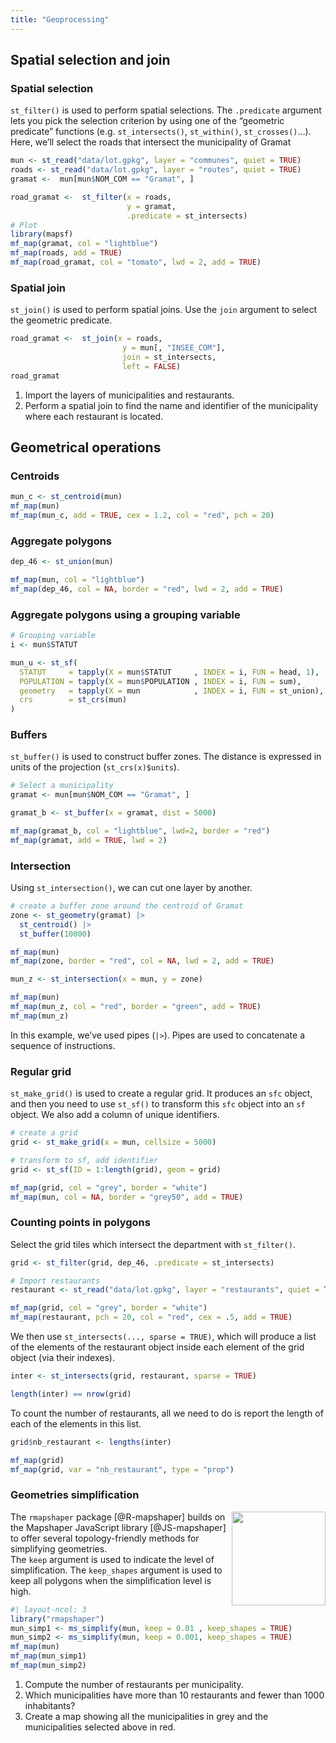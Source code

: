 ```yaml
---
title: "Geoprocessing"
---
```


## Spatial selection and join

### Spatial selection

`st_filter()` is used to perform spatial selections. 
The `.predicate` argument lets you pick the selection criterion by using one of the "geometric predicate" functions (e.g. `st_intersects()`, `st_within()`, `st_crosses()`...).  
Here, we'll select the roads that intersect the municipality of Gramat

```r
mun <- st_read("data/lot.gpkg", layer = "communes", quiet = TRUE)
roads <- st_read("data/lot.gpkg", layer = "routes", quiet = TRUE)
gramat <-  mun[mun$NOM_COM == "Gramat", ]

road_gramat <-  st_filter(x = roads, 
                          y = gramat,
                          .predicate = st_intersects)
# Plot
library(mapsf)
mf_map(gramat, col = "lightblue")
mf_map(roads, add = TRUE)
mf_map(road_gramat, col = "tomato", lwd = 2, add = TRUE)  
```


### Spatial join

`st_join()` is used to perform spatial joins. 
Use the `join` argument to select the geometric predicate.

```r
road_gramat <-  st_join(x = roads,
                         y = mun[, "INSEE_COM"],
                         join = st_intersects,
                         left = FALSE)
road_gramat
```


::: {.callout-tip icon=true appearance=default title="Exercice"}
1. Import the layers of municipalities and restaurants.
2. Perform a spatial join to find the name and identifier of the municipality where each restaurant is located.
:::





## Geometrical operations

### Centroids

```r
mun_c <- st_centroid(mun)
mf_map(mun)
mf_map(mun_c, add = TRUE, cex = 1.2, col = "red", pch = 20)
```


### Aggregate polygons

```r
dep_46 <- st_union(mun)

mf_map(mun, col = "lightblue")
mf_map(dep_46, col = NA, border = "red", lwd = 2, add = TRUE)
```

### Aggregate polygons using a grouping variable

```r
# Grouping variable
i <- mun$STATUT 

mun_u <- st_sf(
  STATUT     = tapply(X = mun$STATUT     , INDEX = i, FUN = head, 1),
  POPULATION = tapply(X = mun$POPULATION , INDEX = i, FUN = sum), 
  geometry   = tapply(X = mun            , INDEX = i, FUN = st_union), 
  crs        = st_crs(mun)
) 
```


### Buffers

`st_buffer()` is used to construct buffer zones.
The distance is expressed in units of the projection (`st_crs(x)$units`).  

```r
# Select a municipality
gramat <- mun[mun$NOM_COM == "Gramat", ]

gramat_b <- st_buffer(x = gramat, dist = 5000)

mf_map(gramat_b, col = "lightblue", lwd=2, border = "red")
mf_map(gramat, add = TRUE, lwd = 2)
```

### Intersection 

Using `st_intersection()`, we can cut one layer by another. 

```r
# create a buffer zone around the centroid of Gramat
zone <- st_geometry(gramat) |> 
  st_centroid() |> 
  st_buffer(10000)

mf_map(mun)
mf_map(zone, border = "red", col = NA, lwd = 2, add = TRUE)

mun_z <- st_intersection(x = mun, y = zone)

mf_map(mun)
mf_map(mun_z, col = "red", border = "green", add = TRUE)
mf_map(mun_z)
```

:::{.callout-note}
In this example, we've used pipes (`|>`). Pipes are used to concatenate a sequence of instructions.
:::



### Regular grid

`st_make_grid()` is used to create a regular grid. It produces an `sfc` object, and then you need to use `st_sf()` to transform this `sfc` object into an `sf` object.
We also add a column of unique identifiers.

```r
# create a grid
grid <- st_make_grid(x = mun, cellsize = 5000)

# transform to sf, add identifier
grid <- st_sf(ID = 1:length(grid), geom = grid)

mf_map(grid, col = "grey", border = "white")
mf_map(mun, col = NA, border = "grey50", add = TRUE)
```



### Counting points in polygons

Select the grid tiles which intersect the department with `st_filter()`.

```r
grid <- st_filter(grid, dep_46, .predicate = st_intersects)

# Import restaurants
restaurant <- st_read("data/lot.gpkg", layer = "restaurants", quiet = TRUE)

mf_map(grid, col = "grey", border = "white")
mf_map(restaurant, pch = 20, col = "red", cex = .5, add = TRUE)
```

We then use `st_intersects(..., sparse = TRUE)`, which will produce a list of the elements of the restaurant object inside each element of the grid object (via their indexes).

```r
inter <- st_intersects(grid, restaurant, sparse = TRUE)

length(inter) == nrow(grid)
```


To count the number of restaurants, all we need to do is report the length of each of the elements in this list.

```r
grid$nb_restaurant <- lengths(inter)

mf_map(grid)
mf_map(grid, var = "nb_restaurant", type = "prop")
```




### Geometries simplification
<img src="img/logo_rmapshapper.png" align="right" width="150"/>
The `rmapshaper` package [@R-mapshaper] builds on the Mapshaper JavaScript library [@JS-mapshaper] to offer several topology-friendly methods for simplifying geometries.  
The `keep` argument is used to indicate the level of simplification. The `keep_shapes` argument is used to keep all polygons when the simplification level is high. 

```r
#| layout-ncol: 3
library("rmapshaper")
mun_simp1 <- ms_simplify(mun, keep = 0.01 , keep_shapes = TRUE)
mun_simp2 <- ms_simplify(mun, keep = 0.001, keep_shapes = TRUE)
mf_map(mun)
mf_map(mun_simp1)
mf_map(mun_simp2)
```



::: {.callout-tip icon=true appearance=default title="Exercice"}
1. Compute the number of restaurants per municipality.
2. Which municipalities have more than 10 restaurants and fewer than 1000 inhabitants?
3. Create a map showing all the municipalities in grey and the municipalities selected above in red.
:::
